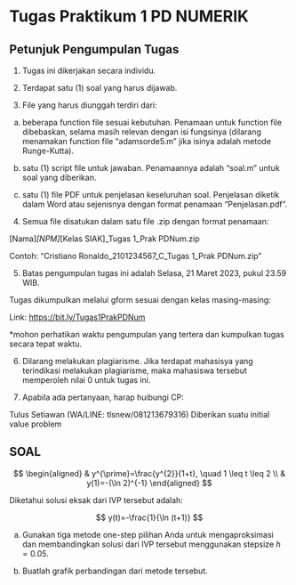 # Tugas Praktikum 1 PD NUMERIK


## Petunjuk Pengumpulan Tugas

1. Tugas ini dikerjakan secara individu.

2. Terdapat satu (1) soal yang harus dijawab.

3. File yang harus diunggah terdiri dari:

a. beberapa function file sesuai kebutuhan. Penamaan untuk function file dibebaskan, selama masih relevan dengan isi fungsinya (dilarang menamakan function file "adamsorde5.m" jika isinya adalah metode Runge-Kutta).

b. satu (1) script file untuk jawaban. Penamaannya adalah "soal.m" untuk soal yang diberikan.

c. satu (1) file PDF untuk penjelasan keseluruhan soal. Penjelasan diketik dalam Word atau sejenisnya dengan format penamaan "Penjelasan.pdf".

4. Semua file disatukan dalam satu file .zip dengan format penamaan:

[Nama]_[NPM]_[Kelas SIAK]_Tugas 1_Prak PDNum.zip

Contoh: "Cristiano Ronaldo_2101234567_C_Tugas 1_Prak PDNum.zip"

5. Batas pengumpulan tugas ini adalah Selasa, 21 Maret 2023, pukul 23.59 WIB.

Tugas dikumpulkan melalui gform sesuai dengan kelas masing-masing:

Link: [https://bit.ly/Tugas1PrakPDNum](https://bit.ly/Tugas1PrakPDNum)

*mohon perhatikan waktu pengumpulan yang tertera dan kumpulkan tugas secara tepat waktu.

6. Dilarang melakukan plagiarisme. Jika terdapat mahasisya yang terindikasi melakukan plagiarisme, maka mahasiswa tersebut memperoleh nilai 0 untuk tugas ini.

7. Apabila ada pertanyaan, harap huibungi CP:

Tulus Setiawan (WA/LINE: tlsnew/081213679316) Diberikan suatu initial value problem


## SOAL

$$
\begin{aligned}
& y^{\prime}=\frac{y^{2}}{1+t}, \quad 1 \leq t \leq 2 \\
& y(1)=-(\ln 2)^{-1}
\end{aligned}
$$

Diketahui solusi eksak dari IVP tersebut adalah:

$$
y(t)=-\frac{1}{\ln (t+1)}
$$

a. Gunakan tiga metode one-step pilihan Anda untuk mengaproksimasi dan membandingkan solusi dari IVP tersebut menggunakan stepsize $h=0.05$.

b. Buatlah grafik perbandingan dari metode tersebut. 